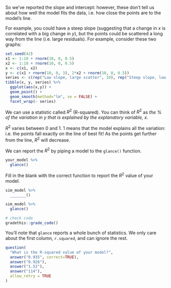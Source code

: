 So we've reported the slope and intercept: however, these don't tell us about how well the model fits the data, i.e. how close the points are to the model's line.

For example, you could have a steep slope (suggesting that a change in $x$ is correlated with a big change in $y$), but the points could be scattered a long way from the line (i.e. large residuals). For example, consider these two graphs:

```r
set.seed(42)
x1 <- 1:10 + rnorm(10, 0, 0.5) 
x2 <- 1:10 + rnorm(10, 0, 0.5)
x <- c(x1, x2)
y <- c(x1 + rnorm(10, 0, 3), 2*x2 + rnorm(10, 0, 0.5))
series <- c(rep("Low slope, large scatter", 10), rep("Steep slope, low scatter", 10))
tibble(x, y, series) %>%
  ggplot(aes(x,y)) +
  geom_point() +
  geom_smooth(method="lm", se = FALSE) +
  facet_wrap(~ series)
```

We can use a statistic called $R^2$ (R-squared). You can think of $R^2$ as *the % of the variation in $y$ that is explained by the explanatory variable, $x$*.

$R^2$ varies between 0 and 1. 1 means that the model explains all the variation: i.e. the points fall exactly on the line of best fit! As the points get further from the line, $R^2$ will decrease.

We can report the $R^2$ by piping a model to the `glance()` function.

```r
your_model %>%
  glance()
```

<p class="comment3">
Fill in the blank with the correct function to report the $R^2$ value of your model.
</p>

```r
sim_model %>%
  _______()
```


```r
sim_model %>%
  glance()
```

```r
# check code
gradethis::grade_code()
```

You'll note that `glance` reports a whole bunch of statistics. We only care about the first column, `r.squared`, and can ignore the rest.

```r
question(
  "What is the R-squared value of your model?",
  answer("0.935", correct=TRUE),
  answer("0.926"),
  answer("1.52"),
  answer("114"),
  allow_retry = TRUE
)
```
